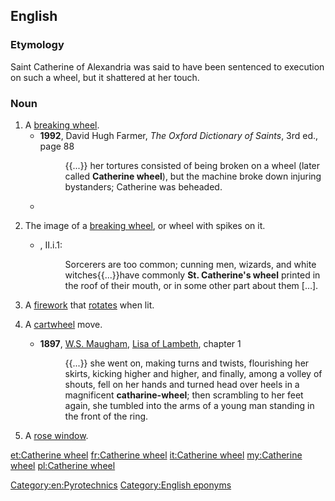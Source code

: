 ==English==
{{wikipedia}}

===Etymology===
Saint Catherine of Alexandria was said to have been sentenced to execution on such a wheel, but it shattered at her touch.

===Noun===
{{en-noun}}

# A [[breaking wheel]].
#* '''1992''', David Hugh Farmer, ''The Oxford Dictionary of Saints'', 3rd ed., page 88
#*: {{...}} her tortures consisted of being broken on a wheel (later called '''Catherine wheel'''), but the machine broke down injuring bystanders; Catherine was beheaded.
#* {{quote-text|year=2008|author=Peter Carey|title=His Illegal Self|page=181|passage=She only lied to the boy to keep him from hurt, and for her sin her intestines were pulled from her on a '''Catherine wheel'''.}}
# {{lb|en|chiefly|_|heraldry}} The image of a [[breaking wheel]], or wheel with spikes on it.
#* {{RQ:RBrtn AntmyMlncly}}, II.i.1:
#*: Sorcerers are too common; cunning men, wizards, and white witches{{...}}have commonly '''St. Catherine's wheel''' printed in the roof of their mouth, or in some other part about them&nbsp;[…].
# A [[firework]] that [[rotate]]s when lit.
# {{lb|en|gymnastics}} A [[cartwheel]] move.
#* '''1897''', [[w:W. Somerset Maugham|W.S. Maugham]], [[s:Liza of Lambeth|Lisa of Lambeth]], chapter 1
#*: {{...}} she went on, making turns and twists, flourishing her skirts, kicking higher and higher, and finally, among a volley of shouts, fell on her hands and turned head over heels in a magnificent '''catharine-wheel'''; then scrambling to her feet again, she tumbled into the arms of a young man standing in the front of the ring.
# {{lb|en|architecture}} A [[rose window]].

[[Category:en:Pyrotechnics]]
[[Category:English eponyms]]

[[et:Catherine wheel]]
[[fr:Catherine wheel]]
[[it:Catherine wheel]]
[[my:Catherine wheel]]
[[pl:Catherine wheel]]